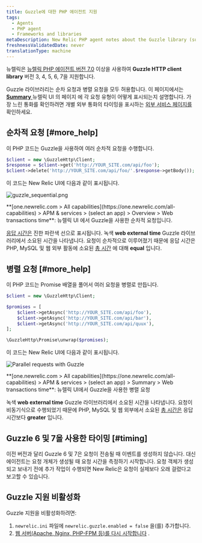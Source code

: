 ```yaml
---
title: Guzzle에 대한 PHP 에이전트 지원
tags:
  - Agents
  - PHP agent
  - Frameworks and libraries
metaDescription: New Relic PHP agent notes about the Guzzle library (supported as of PHP agent release 7.0).
freshnessValidatedDate: never
translationType: machine
---
```


뉴렐릭은 [뉴렐릭 PHP 에이전트 버전 7.0](/docs/release-notes/agent-release-notes/php-release-notes) 이상을 사용하여 <DNT>**Guzzle HTTP client library**</DNT> 버전 3, 4, 5, 6, 7을 지원합니다.

Guzzle 라이브러리는 순차 요청과 병렬 요청을 모두 허용합니다. 이 페이지에서는 [<DNT>**Summary**</DNT> ](/docs/apm/applications-menu/monitoring/apm-overview-page)뉴렐릭 UI 의 페이지 에 각 요청 유형이 어떻게 표시되는지 설명합니다. 가장 느린 통화를 확인하려면 개별 외부 통화의 타이밍을 표시하는 [외부 서비스 페이지를](/docs/apm/applications-menu/monitoring/external-services-page) 확인하세요.

## 순차적 요청 [#more_help]

이 PHP 코드는 Guzzle을 사용하여 여러 순차적 요청을 수행합니다.

```php
$client = new \GuzzleHttp\Client;
$response = $client->get('http://YOUR_SITE.com/api/foo');
$client->delete('http://YOUR_SITE.com/api/foo/'.$response->getBody());
```

이 코드는 New Relic UI에 다음과 같이 표시됩니다.

<img
  title="Sequential requests with Guzzle"
  alt="guzzle_sequential.png"
  src="/images/apm_screenshot-crop_guzzle-sequence.webp"
/>

<figcaption>
  <DNT>**[one.newrelic.com > All capabilities](https://one.newrelic.com/all-capabilities) > APM & services > (select an app) > Overview > Web transactions time**</DNT>: 뉴렐릭 UI 에서 Guzzle을 사용한 순차적 요청입니다.
</figcaption>

[응답 시간은](/docs/data-analysis/user-interface-functions/response-time) 진한 파란색 선으로 표시됩니다. 녹색 <DNT>**web external time**</DNT> Guzzle 라이브러리에서 소요된 시간을 나타냅니다. 요청이 순차적으로 이루어졌기 때문에 응답 시간은 PHP, MySQL 및 웹 외부 활동에 소요된 [총 시간](/docs/data-analysis/user-interface-functions/response-time#response-time-total-time) 에 대해 <DNT>**equal**</DNT> 입니다.

## 병렬 요청 [#more_help]

이 PHP 코드는 Promise 배열을 풀어서 여러 요청을 병렬로 만듭니다.

```php
$client = new \GuzzleHttp\Client;

$promises = [
    $client->getAsync('http://YOUR_SITE.com/api/foo'),
    $client->getAsync('http://YOUR_SITE.com/api/bar'),
    $client->getAsync('http://YOUR_SITE.com/api/quux'),
];

\GuzzleHttp\Promise\unwrap($promises);
```

이 코드는 New Relic UI에 다음과 같이 표시됩니다.

<img
  title="Parallel requests with Guzzle"
  alt="Parallel requests with Guzzle"
  src="/images/apm_screenshot-crop_guzzle-parallel.webp"
/>

<figcaption>
  <DNT>**[one.newrelic.com > All capabilities](https://one.newrelic.com/all-capabilities) > APM & services > (select an app) > Summary > Web transactions time**</DNT>: 뉴렐릭 UI에서 Guzzle을 사용한 병렬 요청
</figcaption>

녹색 <DNT>**web external time**</DNT> Guzzle 라이브러리에서 소요된 시간을 나타냅니다. 요청이 비동기식으로 수행되었기 때문에 PHP, MySQL 및 웹 외부에서 소요된 [총 시간은](/docs/data-analysis/user-interface-functions/response-time#response-time-total-time) 응답 시간보다 <DNT>**greater**</DNT> 입니다.

## Guzzle 6 및 7을 사용한 타이밍 [#timing]

이전 버전과 달리 Guzzle 6 및 7은 요청이 전송될 때 이벤트를 생성하지 않습니다. 대신 에이전트는 요청 개체가 생성될 때 요청 시간을 측정하기 시작합니다. 요청 객체가 생성되고 보내기 전에 추가 작업이 수행되면 New Relic은 요청이 실제보다 오래 걸렸다고 보고할 수 있습니다.

## Guzzle 지원 비활성화

Guzzle 지원을 비활성화하려면:

1. `newrelic.ini` 파일에 `newrelic.guzzle.enabled = false` 을(를) 추가합니다.
2. [웹 서버(Apache, Nginx, PHP-FPM 등)를 다시 시작합니다](/docs/agents/php-agent/troubleshooting/why-when-restart-your-web-server-php) .

